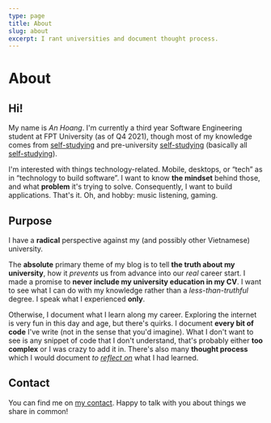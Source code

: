 ```yaml
---
type: page
title: About
slug: about
excerpt: I rant universities and document thought process.
---
```


# About

## Hi!

My name is _An Hoang_. I'm currently a third year Software Engineering student
at FPT University (as of Q4 2021), though most of my knowledge comes from
[self-studying][1] and pre-university [self-studying][1] (basically all
[self-studying][1]).

I'm interested with things technology-related. Mobile, desktops, or “tech” as in
“technology to build software”. I want to know **the mindset** behind those, and
what **problem** it's trying to solve. Consequently, I want to build
applications. That's it. Oh, and hobby: music listening, gaming.

## Purpose

I have a **radical** perspective against my (and possibly other Vietnamese)
university.

The **absolute** primary theme of my blog is to tell **the truth about my
university**, how it _prevents_ us from advance into our _real_ career start. I
made a promise to **never include my university education in my CV**. I want to
see what I can do with my knowledge rather than a _less-than-truthful_ degree. I
speak what I experienced **only**.

Otherwise, I document what I learn along my career. Exploring the internet is
very fun in this day and age, but there's quirks. I document **every bit of
code** I've write (not in the sense that you'd imagine). What I don't want to
see is any snippet of code that I don't understand, that's probably either **too
complex** or I was crazy to add it in. There's also many **thought process**
which I would document _to [reflect on][2]_ what I had learned.

## Contact

You can find me on [my contact](/contact). Happy to talk with you about things
we share in common!

[1]: https://hxann.com/the-art-of-self-studying
[2]: https://hxann.com/the-desire-of-documenting-anything
